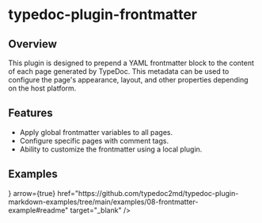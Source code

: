 
# typedoc-plugin-frontmatter

<PackageDescription pjson={pjson} />

## Overview

This plugin is designed to prepend a YAML frontmatter block to the content of each page generated by TypeDoc. This metadata can be used to configure the page's appearance, layout, and other properties depending on the host platform.

## Features

- Apply global frontmatter variables to all pages.
- Configure specific pages with comment tags.
- Ability to customize the frontmatter using a local plugin.

## Examples

<Cards num={2}>
  <Cards.Card
    title="View on GitHub"
    icon={<FontAwesomeIcon icon={faGithub} />}
    arrow={true}
    href="https://github.com/typedoc2md/typedoc-plugin-markdown-examples/tree/main/examples/08-frontmatter-example#readme"
    target="_blank"
  />
</Cards>
